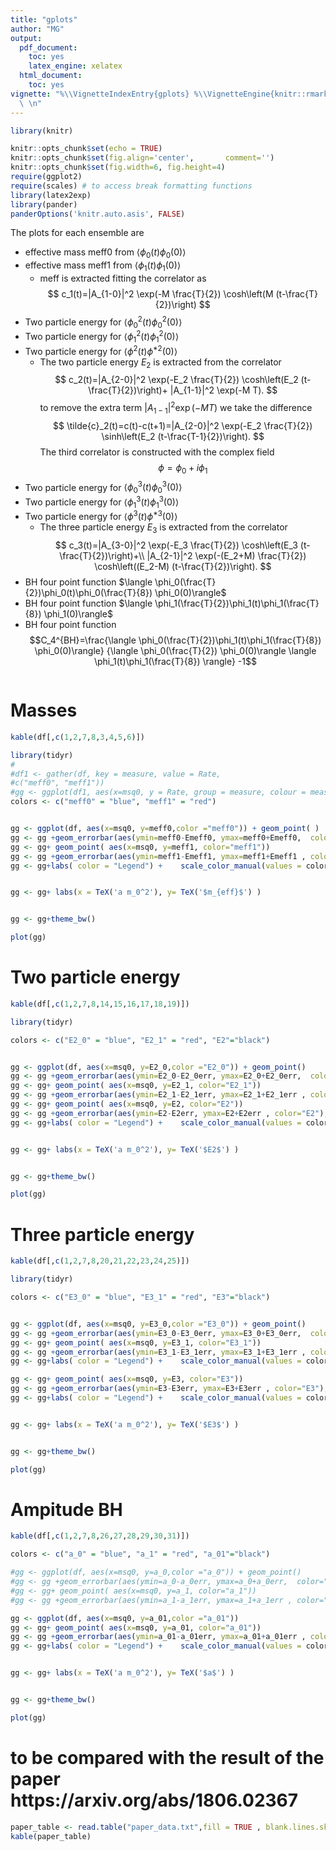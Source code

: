 ```yaml
---
title: "gplots"
author: "MG"
output:
  pdf_document:
    toc: yes
    latex_engine: xelatex
  html_document:
    toc: yes
vignette: "%\\VignetteIndexEntry{gplots} %\\VignetteEngine{knitr::rmarkdown} \\usepackage[utf8]{inputenc}
  \ \n"
---
```

```r
library(knitr)

knitr::opts_chunk$set(echo = TRUE)
knitr::opts_chunk$set(fig.align='center',       comment='')
knitr::opts_chunk$set(fig.width=6, fig.height=4) 
require(ggplot2)
require(scales) # to access break formatting functions
library(latex2exp)
library(pander)
panderOptions('knitr.auto.asis', FALSE)
```


The plots for each ensemble are

 - effective mass meff0 from $\langle \phi_0(t) \phi_0(0)\rangle$
 - effective mass meff1 from $\langle \phi_1(t) \phi_1(0)\rangle$
   - meff is extracted fitting the correlator as 
    $$
    c_1(t)=|A_{1-0}|^2 \exp(-M \frac{T}{2}) \cosh\left(M (t-\frac{T}{2})\right) 
    $$
 - Two particle energy for $\langle \phi_0^2(t) \phi_0^2(0)\rangle$
 - Two particle energy for $\langle \phi_1^2(t) \phi_1^2(0)\rangle$
 - Two particle energy for $\langle \phi^2(t) \phi^{*2}(0)\rangle$
   - The two particle energy $E_2$ is extracted from the correlator 
    $$
     c_2(t)=|A_{2-0}|^2 \exp(-E_2 \frac{T}{2}) \cosh\left(E_2 (t-\frac{T}{2})\right)+
     |A_{1-1}|^2 \exp(-M T).
    $$
    to remove the extra term $|A_{1-1}|^2 \exp(-M T)$ we take the difference 
     $$
     \tilde{c}_2(t)=c(t)-c(t+1)=|A_{2-0}|^2 \exp(-E_2 \frac{T}{2}) \sinh\left(E_2 (t-\frac{T-1}{2})\right).
    $$
    The third correlator is constructed with the complex field  
 $$
     \phi=\phi_0+i\phi_1
 $$
 - Two particle energy for $\langle \phi_0^3(t) \phi_0^3(0)\rangle$
 - Two particle energy for $\langle \phi_1^3(t) \phi_1^3(0)\rangle$
 - Two particle energy for $\langle \phi^3(t) \phi^{*3}(0)\rangle$
   - The three particle energy $E_3$ is extracted from the correlator 
    $$
     c_3(t)=|A_{3-0}|^2 \exp(-E_3 \frac{T}{2}) \cosh\left(E_3 (t-\frac{T}{2})\right)+\\
     |A_{2-1}|^2 \exp(-(E_2+M) \frac{T}{2}) \cosh\left((E_2-M) (t-\frac{T}{2})\right).
    $$
 - BH four point function $\langle \phi_0(\frac{T}{2})\phi_0(t)\phi_0(\frac{T}{8}) \phi_0(0)\rangle$
 - BH four point function $\langle \phi_1(\frac{T}{2})\phi_1(t)\phi_1(\frac{T}{8}) \phi_1(0)\rangle$
 - BH four point function $$C_4^{BH}=\frac{\langle \phi_0(\frac{T}{2})\phi_1(t)\phi_1(\frac{T}{8}) \phi_0(0)\rangle}
{\langle \phi_0(\frac{T}{2}) \phi_0(0)\rangle \langle \phi_1(t)\phi_1(\frac{T}{8}) \rangle} -1$$
 


```r
```


# Masses

```r
kable(df[,c(1,2,7,8,3,4,5,6)])

library(tidyr)
#
#df1 <- gather(df, key = measure, value = Rate, 
#c("meff0", "meff1"))
#gg <- ggplot(df1, aes(x=msq0, y = Rate, group = measure, colour = measure))+ geom_point()
colors <- c("meff0" = "blue", "meff1" = "red")


gg <- ggplot(df, aes(x=msq0, y=meff0,color ="meff0")) + geom_point( ) 
gg <- gg +geom_errorbar(aes(ymin=meff0-Emeff0, ymax=meff0+Emeff0,  color="meff0"), width=0.005)  
gg <- gg+ geom_point( aes(x=msq0, y=meff1, color="meff1")) 
gg <- gg +geom_errorbar(aes(ymin=meff1-Emeff1, ymax=meff1+Emeff1 , color="meff1"),  width = 0.005)  
gg <- gg+labs( color = "Legend") +    scale_color_manual(values = colors)


gg <- gg+ labs(x = TeX('a m_0^2'), y= TeX('$m_{eff}$') )


gg <- gg+theme_bw()

plot(gg)

```

# Two particle energy

```r
kable(df[,c(1,2,7,8,14,15,16,17,18,19)])

library(tidyr)

colors <- c("E2_0" = "blue", "E2_1" = "red", "E2"="black")


gg <- ggplot(df, aes(x=msq0, y=E2_0,color ="E2_0")) + geom_point() 
gg <- gg +geom_errorbar(aes(ymin=E2_0-E2_0err, ymax=E2_0+E2_0err,  color="E2_0"), width=0.005)  
gg <- gg+ geom_point( aes(x=msq0, y=E2_1, color="E2_1")) 
gg <- gg +geom_errorbar(aes(ymin=E2_1-E2_1err, ymax=E2_1+E2_1err , color="E2_1"),  width = 0.005)  
gg <- gg+ geom_point( aes(x=msq0, y=E2, color="E2")) 
gg <- gg +geom_errorbar(aes(ymin=E2-E2err, ymax=E2+E2err , color="E2"),  width = 0.005) 
gg <- gg+labs( color = "Legend") +    scale_color_manual(values = colors)


gg <- gg+ labs(x = TeX('a m_0^2'), y= TeX('$E2$') )


gg <- gg+theme_bw()

plot(gg)

```


# Three particle energy

```r
kable(df[,c(1,2,7,8,20,21,22,23,24,25)])

library(tidyr)

colors <- c("E3_0" = "blue", "E3_1" = "red", "E3"="black")


gg <- ggplot(df, aes(x=msq0, y=E3_0,color ="E3_0")) + geom_point() 
gg <- gg +geom_errorbar(aes(ymin=E3_0-E3_0err, ymax=E3_0+E3_0err,  color="E3_0"), width=0.005)  
gg <- gg+ geom_point( aes(x=msq0, y=E3_1, color="E3_1")) 
gg <- gg +geom_errorbar(aes(ymin=E3_1-E3_1err, ymax=E3_1+E3_1err , color="E3_1"),  width = 0.005)  
gg <- gg+labs( color = "Legend") +    scale_color_manual(values = colors)

gg <- gg+ geom_point( aes(x=msq0, y=E3, color="E3")) 
gg <- gg +geom_errorbar(aes(ymin=E3-E3err, ymax=E3+E3err , color="E3"),  width = 0.005) 
gg <- gg+labs( color = "Legend") +    scale_color_manual(values = colors)


gg <- gg+ labs(x = TeX('a m_0^2'), y= TeX('$E3$') )


gg <- gg+theme_bw()

plot(gg)

```

# Ampitude BH

```r

kable(df[,c(1,2,7,8,26,27,28,29,30,31)])

colors <- c("a_0" = "blue", "a_1" = "red", "a_01"="black")

#gg <- ggplot(df, aes(x=msq0, y=a_0,color ="a_0")) + geom_point() 
#gg <- gg +geom_errorbar(aes(ymin=a_0-a_0err, ymax=a_0+a_0err,  color="a_0"), width=0.005)  
#gg <- gg+ geom_point( aes(x=msq0, y=a_1, color="a_1")) 
#gg <- gg +geom_errorbar(aes(ymin=a_1-a_1err, ymax=a_1+a_1err , color="a_1"),  width = 0.005)  

gg <- ggplot(df, aes(x=msq0, y=a_01,color ="a_01"))
gg <- gg+ geom_point( aes(x=msq0, y=a_01, color="a_01")) 
gg <- gg +geom_errorbar(aes(ymin=a_01-a_01err, ymax=a_01+a_01err , color="a_01"),  width = 0.005) 
gg <- gg+labs( color = "Legend") +    scale_color_manual(values = colors)


gg <- gg+ labs(x = TeX('a m_0^2'), y= TeX('$a$') )


gg <- gg+theme_bw()

plot(gg)
```




# to be compared with the result of the paper  https://arxiv.org/abs/1806.02367

```r
paper_table <- read.table("paper_data.txt",fill = TRUE , blank.lines.skip=TRUE,skip=0)
kable(paper_table)
```

